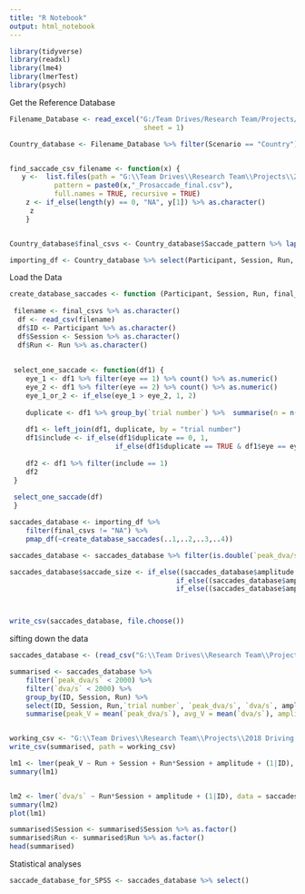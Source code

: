 ```yaml
---
title: "R Notebook"
output: html_notebook
---
```



```r

library(tidyverse)
library(readxl)
library(lme4)
library(lmerTest)
library(psych)

```

Get the Reference Database

```r
 
Filename_Database <- read_excel("G:/Team Drives/Research Team/Projects/2018 Driving Sim Reproducibility/File Reference Database.xlsx", 
                                 sheet = 1)

Country_database <- Filename_Database %>% filter(Scenario == "Country")


find_saccade_csv_filename <- function(x) {
   y <-  list.files(path = "G:\\Team Drives\\Research Team\\Projects\\2018 Driving Sim Reproducibility\\4_Analysis_Saccades\\", 
           pattern = paste0(x,"_Prosaccade_final.csv"), 
           full.names = TRUE, recursive = TRUE)
    z <- if_else(length(y) == 0, "NA", y[1]) %>% as.character()
     z
    }


Country_database$final_csvs <- Country_database$Saccade_pattern %>% lapply(find_saccade_csv_filename)

importing_df <- Country_database %>% select(Participant, Session, Run, final_csvs)


```

Load the Data

```r

create_database_saccades <- function (Participant, Session, Run, final_csvs) {
   
 filename <- final_csvs %>% as.character()   
  df <- read_csv(filename)
  df$ID <- Participant %>% as.character()
  df$Session <- Session %>% as.character()
  df$Run <- Run %>% as.character()
  
 
 select_one_saccade <- function(df1) {
    eye_1 <- df1 %>% filter(eye == 1) %>% count() %>% as.numeric()
    eye_2 <- df1 %>% filter(eye == 2) %>% count() %>% as.numeric()
    eye_1_or_2 <- if_else(eye_1 > eye_2, 1, 2)
    
    duplicate <- df1 %>% group_by(`trial number`) %>%  summarise(n = n()) %>% mutate(duplicate = if_else(n == 2, 1, 0)) %>% select(-2)
    
    df1 <- left_join(df1, duplicate, by = "trial number")
    df1$include <- if_else(df1$duplicate == 0, 1,
                          if_else(df1$duplicate == TRUE & df1$eye == eye_1_or_2, 1, 0))
    
    df2 <- df1 %>% filter(include == 1)
    df2
 }
 
 select_one_saccade(df)
 }

saccades_database <- importing_df %>% 
    filter(final_csvs != "NA") %>%
    pmap_df(~create_database_saccades(..1,..2,..3,..4))

saccades_database <- saccades_database %>% filter(is.double(`peak_dva/s`)) %>% filter(`peak_dva/s` < 2000) %>% filter(`dva/s` < 2000)

saccades_database$saccade_size <- if_else((saccades_database$amplitude >7.5) & (saccades_database$amplitude < 12.5), "10",
                                         if_else((saccades_database$amplitude > 22.5) & (saccades_database$amplitude < 27.5), "25",
                                         if_else((saccades_database$amplitude > 32.5) & (saccades_database$amplitude < 37.5), "35","NA")))



write_csv(saccades_database, file.choose())

```

sifting down the data

```r
saccades_database <- (read_csv("G:\\Team Drives\\Research Team\\Projects\\2018 Driving Sim Reproducibility\\4_Analysis_Saccades\\Individual_saccades_database.csv"))

summarised <- saccades_database %>% 
    filter(`peak_dva/s` < 2000) %>%
    filter(`dva/s` < 2000) %>%
    group_by(ID, Session, Run) %>%
    select(ID, Session, Run,`trial number`, `peak_dva/s`, `dva/s`, amplitude) %>% 
    summarise(peak_V = mean(`peak_dva/s`), avg_V = mean(`dva/s`), amplitude = mean(amplitude))


working_csv <- "G:\\Team Drives\\Research Team\\Projects\\2018 Driving Sim Reproducibility\\4_Analysis_Saccades\\working_csv.csv"
write_csv(summarised, path = working_csv)

lm1 <- lmer(peak_V ~ Run + Session + Run*Session + amplitude + (1|ID), data = summarised, na.action = na.exclude)
summary(lm1)


lm2 <- lmer(`dva/s` ~ Run*Session + amplitude + (1|ID), data = saccades_database, na.action = na.exclude)
summary(lm2)
plot(lm1)

summarised$Session <- summarised$Session %>% as.factor()
summarised$Run <- summarised$Run %>% as.factor()
head(summarised)
```

Statistical analyses

```r

saccade_database_for_SPSS <- saccades_database %>% select()


```

